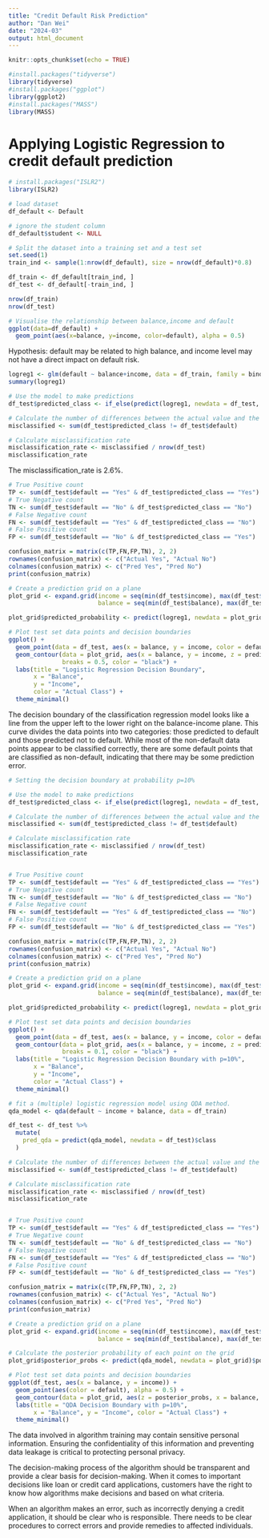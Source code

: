 ---
title: "Credit Default Risk Prediction"
author: "Dan Wei"
date: "2024-03"
output: html_document
---

```{r setup, include=FALSE}
knitr::opts_chunk$set(echo = TRUE)
```

```{r,eval=TRUE}
#install.packages("tidyverse")
library(tidyverse)
#install.packages("ggplot")
library(ggplot2)
#install.packages("MASS")
library(MASS)

```

# Applying Logistic Regression to credit default prediction

```{r, eval=TRUE}
# install.packages("ISLR2")
library(ISLR2)

# load dataset
df_default <- Default
```


```{r, eval=TRUE}
# ignore the student column
df_default$student <- NULL

# Split the dataset into a training set and a test set
set.seed(1)
train_ind <- sample(1:nrow(df_default), size = nrow(df_default)*0.8)

df_train <- df_default[train_ind, ]
df_test <- df_default[-train_ind, ]

nrow(df_train)
nrow(df_test)
```

```{r, eval=TRUE}
# Visualise the relationship between balance,income and default
ggplot(data=df_default) +
  geom_point(aes(x=balance, y=income, color=default), alpha = 0.5)
```

Hypothesis: default may be related to high balance, and income level may not have a direct impact on default risk.


```{r, eval=TRUE}
logreg1 <- glm(default ~ balance+income, data = df_train, family = binomial)
summary(logreg1)
```
```{r, eval=TRUE}
# Use the model to make predictions
df_test$predicted_class <- if_else(predict(logreg1, newdata = df_test, type = "response") > 0.5, "Yes", "No")

# Calculate the number of differences between the actual value and the predicted value
misclassified <- sum(df_test$predicted_class != df_test$default)

# Calculate misclassification rate
misclassification_rate <- misclassified / nrow(df_test)
misclassification_rate 
```

The misclassification_rate is 2.6%.


```{r, eval=TRUE}

# True Positive count
TP <- sum(df_test$default == "Yes" & df_test$predicted_class == "Yes")
# True Negative count
TN <- sum(df_test$default == "No" & df_test$predicted_class == "No")
# False Negative count
FN <- sum(df_test$default == "Yes" & df_test$predicted_class == "No")
# False Positive count
FP <- sum(df_test$default == "No" & df_test$predicted_class == "Yes")

confusion_matrix = matrix(c(TP,FN,FP,TN), 2, 2)
rownames(confusion_matrix) <- c("Actual Yes", "Actual No")
colnames(confusion_matrix) <- c("Pred Yes", "Pred No")
print(confusion_matrix)
```


```{r, eval=TRUE}
# Create a prediction grid on a plane
plot_grid <- expand.grid(income = seq(min(df_test$income), max(df_test$income), length.out = 100),
                         balance = seq(min(df_test$balance), max(df_test$balance), length.out = 100))

plot_grid$predicted_probability <- predict(logreg1, newdata = plot_grid, type = "response")

# Plot test set data points and decision boundaries
ggplot() +
  geom_point(data = df_test, aes(x = balance, y = income, color = default), alpha = 0.5) +
  geom_contour(data = plot_grid, aes(x = balance, y = income, z = predicted_probability), 
               breaks = 0.5, color = "black") +
  labs(title = "Logistic Regression Decision Boundary",
       x = "Balance",
       y = "Income",
       color = "Actual Class") +
  theme_minimal()
```

The decision boundary of the classification regression model looks like a line from the upper left to the lower right on the balance-income plane. This curve divides the data points into two categories: those predicted to default and those predicted not to default.
While most of the non-default data points appear to be classified correctly, there are some default points that are classified as non-default, indicating that there may be some prediction error.


```{r, eval=TRUE}
# Setting the decision boundary at probability p=10%

# Use the model to make predictions
df_test$predicted_class <- if_else(predict(logreg1, newdata = df_test, type = "response") > 0.1, "Yes", "No")

# Calculate the number of differences between the actual value and the predicted value
misclassified <- sum(df_test$predicted_class != df_test$default)

# Calculate misclassification rate
misclassification_rate <- misclassified / nrow(df_test)
misclassification_rate 


# True Positive count
TP <- sum(df_test$default == "Yes" & df_test$predicted_class == "Yes")
# True Negative count
TN <- sum(df_test$default == "No" & df_test$predicted_class == "No")
# False Negative count
FN <- sum(df_test$default == "Yes" & df_test$predicted_class == "No")
# False Positive count
FP <- sum(df_test$default == "No" & df_test$predicted_class == "Yes")

confusion_matrix = matrix(c(TP,FN,FP,TN), 2, 2)
rownames(confusion_matrix) <- c("Actual Yes", "Actual No")
colnames(confusion_matrix) <- c("Pred Yes", "Pred No")
print(confusion_matrix)

# Create a prediction grid on a plane
plot_grid <- expand.grid(income = seq(min(df_test$income), max(df_test$income), length.out = 100),
                         balance = seq(min(df_test$balance), max(df_test$balance), length.out = 100))

plot_grid$predicted_probability <- predict(logreg1, newdata = plot_grid, type = "response")

# Plot test set data points and decision boundaries
ggplot() +
  geom_point(data = df_test, aes(x = balance, y = income, color = default), alpha = 0.5) +
  geom_contour(data = plot_grid, aes(x = balance, y = income, z = predicted_probability), 
               breaks = 0.1, color = "black") +
  labs(title = "Logistic Regression Decision Boundary with p=10%",
       x = "Balance",
       y = "Income",
       color = "Actual Class") +
  theme_minimal()


```


```{r, eval=TRUE}
# fit a (multiple) logistic regression model using QDA method.
qda_model <- qda(default ~ income + balance, data = df_train)

df_test <- df_test %>% 
  mutate(
    pred_qda = predict(qda_model, newdata = df_test)$class
  )

# Calculate the number of differences between the actual value and the predicted value
misclassified <- sum(df_test$predicted_class != df_test$default)

# Calculate misclassification rate
misclassification_rate <- misclassified / nrow(df_test)
misclassification_rate 


# True Positive count
TP <- sum(df_test$default == "Yes" & df_test$predicted_class == "Yes")
# True Negative count
TN <- sum(df_test$default == "No" & df_test$predicted_class == "No")
# False Negative count
FN <- sum(df_test$default == "Yes" & df_test$predicted_class == "No")
# False Positive count
FP <- sum(df_test$default == "No" & df_test$predicted_class == "Yes")

confusion_matrix = matrix(c(TP,FN,FP,TN), 2, 2)
rownames(confusion_matrix) <- c("Actual Yes", "Actual No")
colnames(confusion_matrix) <- c("Pred Yes", "Pred No")
print(confusion_matrix)

# Create a prediction grid on a plane
plot_grid <- expand.grid(income = seq(min(df_test$income), max(df_test$income), length.out = 100),
                         balance = seq(min(df_test$balance), max(df_test$balance), length.out = 100))

# Calculate the posterior probability of each point on the grid
plot_grid$posterior_probs <- predict(qda_model, newdata = plot_grid)$posterior[, "Yes"]

# Plot test set data points and decision boundaries
ggplot(df_test, aes(x = balance, y = income)) +
  geom_point(aes(color = default), alpha = 0.5) +
  geom_contour(data = plot_grid, aes(z = posterior_probs, x = balance, y = income), breaks = 0.1, color = "black") +
  labs(title = "QDA Decision Boundary with p=10%",
       x = "Balance", y = "Income", color = "Actual Class") +
  theme_minimal()

```


The data involved in algorithm training may contain sensitive personal information. Ensuring the confidentiality of this information and preventing data leakage is critical to protecting personal privacy.

The decision-making process of the algorithm should be transparent and provide a clear basis for decision-making. When it comes to important decisions like loan or credit card applications, customers have the right to know how algorithms make decisions and based on what criteria.

When an algorithm makes an error, such as incorrectly denying a credit application, it should be clear who is responsible. There needs to be clear procedures to correct errors and provide remedies to affected individuals.

